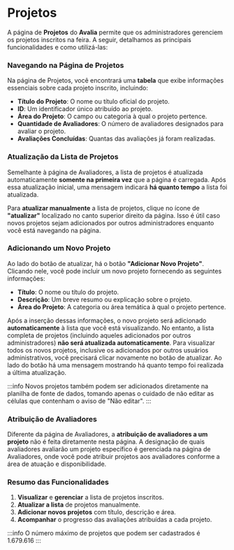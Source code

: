 # Projetos

A página de **Projetos** do **Avalia** permite que os administradores gerenciem os projetos inscritos na feira. A seguir, detalhamos as principais funcionalidades e como utilizá-las:

### Navegando na Página de Projetos

Na página de Projetos, você encontrará uma **tabela** que exibe informações essenciais sobre cada projeto inscrito, incluindo:

- **Título do Projeto**: O nome ou título oficial do projeto.
- **ID**: Um identificador único atribuído ao projeto.
- **Área do Projeto**: O campo ou categoria à qual o projeto pertence.
- **Quantidade de Avaliadores**: O número de avaliadores designados para avaliar o projeto.
- **Avaliações Concluídas**: Quantas das avaliações já foram realizadas.

### Atualização da Lista de Projetos

Semelhante à página de Avaliadores, a lista de projetos é atualizada automaticamente **somente na primeira vez** que a página é carregada. Após essa atualização inicial, uma mensagem indicará **há quanto tempo** a lista foi atualizada.

Para **atualizar manualmente** a lista de projetos, clique no ícone de **"atualizar"** localizado no canto superior direito da página. Isso é útil caso novos projetos sejam adicionados por outros administradores enquanto você está navegando na página.

### Adicionando um Novo Projeto

Ao lado do botão de atualizar, há o botão **"Adicionar Novo Projeto"**. Clicando nele, você pode incluir um novo projeto fornecendo as seguintes informações:

- **Título**: O nome ou título do projeto.
- **Descrição**: Um breve resumo ou explicação sobre o projeto.
- **Área do Projeto**: A categoria ou área temática à qual o projeto pertence.

Após a inserção dessas informações, o novo projeto será adicionado **automaticamente** à lista que você está visualizando. No entanto, a lista completa de projetos (incluindo aqueles adicionados por outros administradores) **não será atualizada automaticamente**. Para visualizar todos os novos projetos, inclusive os adicionados por outros usuários administrativos, você precisará clicar novamente no botão de atualizar. Ao lado do botão há uma mensagem mostrando há quanto tempo foi realizada a última atualização.

:::info
Novos projetos também podem ser adicionados diretamente na planilha de fonte de dados, tomando apenas o cuidado de não editar as células que contenham o aviso de "Não editar".
:::

### Atribuição de Avaliadores

Diferente da página de Avaliadores, a **atribuição de avaliadores a um projeto** não é feita diretamente nesta página. A designação de quais avaliadores avaliarão um projeto específico é gerenciada na página de Avaliadores, onde você pode atribuir projetos aos avaliadores conforme a área de atuação e disponibilidade.

### Resumo das Funcionalidades

1. **Visualizar** e **gerenciar** a lista de projetos inscritos.
2. **Atualizar a lista** de projetos manualmente.
3. **Adicionar novos projetos** com título, descrição e área.
4. **Acompanhar** o progresso das avaliações atribuídas a cada projeto.

:::info
O número máximo de projetos que podem ser cadastrados é 1.679.616
:::
